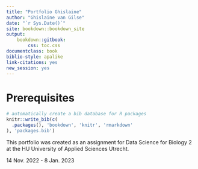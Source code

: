 ```yaml
--- 
title: "Portfolio Ghislaine"
author: "Ghislaine van Gilse"
date: "`r Sys.Date()`"
site: bookdown::bookdown_site
output: 
    bookdown::gitbook:
        css: toc.css
documentclass: book
biblio-style: apalike
link-citations: yes
new_session: yes
---
```


# Prerequisites {-}

```r
# automatically create a bib database for R packages
knitr::write_bib(c(
  .packages(), 'bookdown', 'knitr', 'rmarkdown'
), 'packages.bib')
```

This portfolio was created as an assignment for Data Science for Biology 2 at the HU University of Applied Sciences Utrecht.

14 Nov. 2022 - 8 Jan. 2023